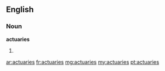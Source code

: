 ==English==
===Noun===
'''actuaries'''
#{{plural of|[[actuary]]}}

[[ar:actuaries]]
[[fr:actuaries]]
[[mg:actuaries]]
[[my:actuaries]]
[[pt:actuaries]]